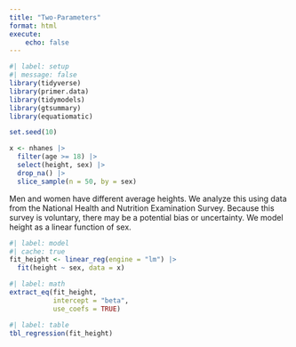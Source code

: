 ```yaml
---
title: "Two-Parameters"
format: html
execute:
    echo: false
---
```


```r
#| label: setup
#| message: false
library(tidyverse)
library(primer.data)
library(tidymodels)
library(gtsummary)
library(equatiomatic)
```

```r
set.seed(10)

x <- nhanes |> 
  filter(age >= 18) |> 
  select(height, sex) |> 
  drop_na() |> 
  slice_sample(n = 50, by = sex)
```

Men and women have different average heights. We analyze this using data from the National Health and Nutrition Examination Survey. Because this survey is voluntary, there may be a potential bias or uncertainty.  We model height as a linear function of sex.

```r
#| label: model 
#| cache: true
fit_height <- linear_reg(engine = "lm") |>
  fit(height ~ sex, data = x)
```

```r
#| label: math
extract_eq(fit_height, 
           intercept = "beta", 
           use_coefs = TRUE)
```


```r
#| label: table
tbl_regression(fit_height)
```
